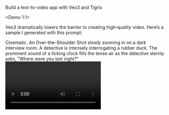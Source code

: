 Build a text-to-video app with Veo3 and Tigris

<Demo 1:1>

Veo3 dramatically lowers the barrier to creating high‑quality video. Here’s a
sample I generated with this prompt:

<prompt>
  Cinematic. An Over-the-Shoulder Shot slowly zooming in on a dark interview
  room. A detective is intensely interrogating a rubber duck. The prominent
  sound of a ticking clock fills the tense air as the detective sternly asks,
  "Where were you last night?"
</prompt>

<video example>

</video example>

It’s not perfect (yet), but it’s impressive—a big leap for video generation.
Even at ~$3 per generation today, it’s far cheaper than a full video setup.
Expect a lot more video content to be model‑generated in the near future.

In this tutorial, you’ll build a text‑to‑video app powered by Google’s Veo3. You
can follow along in Python (Jupyter Notebook) or TypeScript (Next.js).

## Requirements

- Google AI Studio: prompt enhancement and text‑to‑video generation
- Tigris: S3‑compatible object storage

## Getting started

### Jupyter Notebook

If you prefer Python, follow the step‑by‑step Jupyter Notebook in the
accompanying GitHub repository.

### Next.js

If you prefer TypeScript, clone the example repository and follow the
instructions. You can use the `03-enhance-prompt` branch if you don’t want to
implement the Veo and Tigris code yourself. Project structure:

veo3/ └─ typescript/ ├─ public/ ├─ src/ │ ├─ app/ │ │ ├─ api/ │ │ │ └─ generate/
│ │ │ └─ route.ts │ │ ├─ favicon.ico │ │ ├─ globals.css │ │ ├─ layout.tsx │ │ └─
page.tsx ├─ eslint.config.mjs ├─ next-env.d.ts ├─ next.config.ts ├─ package.json
├─ postcss.config.mjs ├─ README.md └─ tsconfig.json

Let’s wire up Veo3 in our API. First, create a Google API key via Google Cloud
and AI Studio.

### Create a Google AI Studio API key

- Create a Google Cloud project (if you don’t have one).
- In AI Studio, click “Get API key” (top‑right) → “Create API key”.
- Link the key to your project (“Create API key in existing project”).
- In your Next.js app, add a `.env` file with:
  - `API_KEY=<your_key>`

## Text‑to‑video generation with Veo3

Install the Google GenAI SDK:

```bash
npm i @google/genai
```

Add `generateVideoFromText` to `generate/route.ts`:

```typescript
import { NextRequest, NextResponse } from "next/server";
import { GoogleGenAI, GeneratedVideo } from "@google/genai";

const API_KEY = process.env.GOOGLE_API_KEY;
const ai = new GoogleGenAI({
  apiKey: API_KEY,
});
const VEO3_MODEL_NAME = "veo-3.0-generate-preview";

async function generateVideoFromText(
  prompt: string,
  numberOfVideos = 1
): Promise<string> {
  let operation = await ai.models.generateVideos({
    model: VEO3_MODEL_NAME,
    prompt,
    config: {
      numberOfVideos,
      aspectRatio: "16:9",
    },
  });

  while (!operation.done) {
    await new Promise((resolve) => setTimeout(resolve, 10000));
    console.log("...Generating...");
    operation = await ai.operations.getVideosOperation({ operation });
  }

  if (operation?.response) {
    const videos = operation.response?.generatedVideos;
    if (videos === undefined || videos.length === 0) {
      throw new Error("No videos generated");
    }

    console.log(videos);

    const uri = `${videos[0].video?.uri}&key=${API_KEY}`;
    console.log("Downloading video from:", uri);
    return uri;
  } else {
    throw new Error("No videos generated");
  }
}
```

The function takes the prompt as an input and calls Veo3 using Google’s GenAI
SDK generateVideos function. The video generation process takes about a minute
to complete. That’s why we loop through and check for operation.done before
extracting the URI. The returned URI represents the download link to the video.

Now that we can generate a video, let’s persist it to Tigris and serve it from
there.

## Set up a Tigris bucket

Tigris is S3‑compatible distributed object storage optimized for low latency.
Storing videos on Tigris makes them globally available on demand.

1. Create a bucket at `https://storage.new` (you’ll be prompted to create a
   Tigris account if needed). Name it, e.g., “veo3-generations”, and click
   Create.
2. Create an access key with Read/Write. Toggle “Environment variables” and copy
   them into your Next.js `.env`.
3. In “Bucket Rules”, grant Editor permissions.

Add this to `generate/route.ts`:

```typescript
import { NextRequest, NextResponse } from "next/server";
import { GoogleGenAI, GeneratedVideo } from "@google/genai";
import {
  S3Client,
  PutObjectCommand,
  GetObjectCommand,
} from "@aws-sdk/client-s3";
import { getSignedUrl } from "@aws-sdk/s3-request-presigner";

const API_KEY = process.env.GOOGLE_API_KEY;
const ai = new GoogleGenAI({
  apiKey: API_KEY,
});
const VEO3_MODEL_NAME = "veo-3.0-generate-preview";

const S3_BUCKET_NAME = "veo3-generations";
const S3_REGION = "auto";
const S3_ENDPOINT = "https://t3.storage.dev";
const S3_FORCE_PATH_STYLE = false;

const s3 = new S3Client({
  region: S3_REGION,
  endpoint: S3_ENDPOINT,
  forcePathStyle: S3_FORCE_PATH_STYLE,
  credentials: {
    accessKeyId: process.env.TIGRIS_STORAGE_ACCESS_KEY_ID!,
    secretAccessKey: process.env.TIGRIS_STORAGE_SECRET_ACCESS_KEY!,
  },
});

async function uploadObject(
  buffer: Buffer,
  contentType: string,
  objectKey: string
) {
  await s3.send(
    new PutObjectCommand({
      Bucket: S3_BUCKET_NAME,
      Key: objectKey,
      Body: buffer,
      ContentType: contentType,
    })
  );
}

async function getObject(bucket: string, objectKey: string) {
  const command = new GetObjectCommand({
    Bucket: bucket,
    Key: objectKey,
  });
  return await getSignedUrl(s3, command, { expiresIn: 60 * 60 });
}
```

In the code above, we created an S3 client. Tigris is S3 compatible and supports
S3 SDK and CLI. We also added two functions (`uploadObject` and `getObject`) to
upload the videos to our bucket, and then read the video from it.

Use `uploadObject` and `getObject` in `generateVideoFromText`:

```typescript
async function generateVideoFromText(
  prompt: string,
  numberOfVideos = 1,
): Promise<string[]> {
  …

  if (operation?.response) {
    const videos = operation.response?.generatedVideos;
    if (videos === undefined || videos.length === 0) {
      throw new Error('No videos generated');
    }

    return await Promise.all(
      videos.map(async (generatedVideo: GeneratedVideo, index: number) => {
        const uri = `${generatedVideo.video?.uri || ''}?key=${API_KEY}`;
        const res = await fetch(uri);

        if (!res.ok) {
          throw new Error(`Failed to fetch video: ${res.status} ${res.statusText}`);
        }
        const contentType = res.headers.get('content-type') || 'application/octet-stream';
        const arrayBuffer = await res.arrayBuffer();
        const buffer = Buffer.from(arrayBuffer);

        const extension = contentType.includes('mp4') ? '.mp4' : contentType.includes('quicktime') ? '.mov' : '';
        const uniqueId = (global as any).crypto?.randomUUID?.() || `${Date.now()}-${Math.random().toString(36).slice(2)}`;
        const objectKey = `videos/${uniqueId}${extension || `.mp4`}`;

        await uploadObject(buffer, contentType, objectKey);

        const videoUrl = await getObject(S3_BUCKET_NAME, objectKey);
        return videoUrl;
      }),
    );
  } else {
    throw new Error('No videos generated');
  }
}
```

## Enhance the Veo3 prompt

With text‑to‑video working and objects stored on Tigris, let’s boost prompt
quality—and video quality—by structuring the inputs.

Break down the idea into parameters:

- Subject
- Action
- Scene
- Camera Angle
- Camera Movement
- Lens Effects
- Style
- Temporal Elements
- Sound Effects
- Dialogue

If you have filmmaking experience, these will be second nature. If not, the
`api/enhance` route uses Gemini 2.5 Flash to propose a strong parameter set.

Here’s the instruction prompt:

```typescript
const instruction = `You are a world-class film prompt designer. Given the user's raw idea below, PROPOSE a rich, cinematic parameter set that best realizes the intent. You may infer tasteful, plausible details and be creative, as long as you remain consistent with the user's idea (do not contradict hard constraints like characters, time period, or tone).

Return a JSON object with EXACTLY these keys:
  subject # @param {type: 'string'}
  action # @param {type: 'string'}
  scene # @param {type: 'string'}

  camera_angle # @param ["None", "Eye-Level Shot", "Low-Angle Shot", "High-Angle Shot", "Bird's-Eye View", "Top-Down Shot", "Worm's-Eye View", "Dutch Angle", "Canted Angle", "Close-Up", "Extreme Close-Up", "Medium Shot", "Full Shot", "Long Shot", "Wide Shot", "Establishing Shot", "Over-the-Shoulder Shot", "Point-of-View (POV) Shot"]
  camera_movement # @param ["None", "Static Shot (or fixed)", "Pan (left)", "Pan (right)", "Tilt (up)", "Tilt (down)", "Dolly (In)", "Dolly (Out)", "Zoom (In)", "Zoom (Out)", "Truck (Left)", "Truck (Right)", "Pedestal (Up)", "Pedestal (Down)", "Crane Shot", "Aerial Shot", "Drone Shot", "Handheld", "Shaky Cam", "Whip Pan", "Arc Shot"]
  lens_effects # @param ["None", "Wide-Angle Lens (e.g., 24mm)", "Telephoto Lens (e.g., 85mm)", "Shallow Depth of Field", "Bokeh", "Deep Depth of Field", "Lens Flare", "Rack Focus", "Fisheye Lens Effect", "Vertigo Effect (Dolly Zoom)"]
  style # @param ["None", "Photorealistic", "Cinematic", "Vintage", "Japanese anime style", "Claymation style", "Stop-motion animation", "In the style of Van Gogh", "Surrealist painting", "Monochromatic black and white", "Vibrant and saturated", "Film noir style", "High-key lighting", "Low-key lighting", "Golden hour glow", "Volumetric lighting", "Backlighting to create a silhouette"]
  temporal_elements # @param ["None", "Slow-motion", "Fast-paced action", "Time-lapse", "Hyperlapse", "Pulsating light", "Rhythmic movement"]

  sound_effects # @param ["None", "Sound of a phone ringing", "Water splashing", "Soft house sounds", "Ticking clock", "City traffic and sirens", "Waves crashing", "Quiet office hum"]
  dialogue # @param {type: 'string'}

Creative rules:
- Prefer concrete, evocative values. Only use "None" when a field is truly irrelevant.
- Keep each value a concise phrase (no multi-sentence essays).
- Be safe and non-offensive.

Output rules:
- Output ONLY a single JSON object. No markdown, no code fences, no commentary.
- Every key MUST appear.

User idea:\n${rawPrompt}`;
```

You can find the full code here.

Once we have the parameters, synthesize them into a single cinematic prompt:

```typescript
async function enhancePrompt(input: string): Promise<string> {
  const geminiPrompt = `You are an expert video prompt engineer for Google's Veo model. Your task is to construct the most effective and optimal prompt string using the following keywords. Every single keyword MUST be included. Synthesize them into a single, cohesive, and cinematic instruction. Do not add any new core concepts. Output ONLY the final prompt string, without any introduction or explanation. Mandatory Keywords: ${input}`;

  const result = await ai.models.generateContent({
    model: PROMPT_ENHANCER_MODEL,
    contents: geminiPrompt,
  });

  return result.text || "";
}
```

Finally, use the enhanced prompt in the API route:

```typescript
export async function POST(request: NextRequest) {
  try {
    const body = await request.json();
    const numberOfVideos = 1;

    const prompt = await enhancePrompt(body.prompt as string | "");

    const urls = await generateVideoFromText(prompt, numberOfVideos);
    return NextResponse.json({ urls });
  } catch (err: any) {
    return NextResponse.json(
      { error: err?.message || "Failed to generate" },
      { status: 500 }
    );
  }
}
```

Et voilà! You now have a working video‑generation app using Veo3, Gemini 2.5
Flash, and Tigris. Let me know what you think—and what you’d like to see next.
